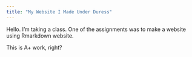 ---
title: "My Website I Made Under Duress"
---

Hello. I'm taking a class. One of the assignments was to make a website using Rmarkdown website. 

This is A+ work, right?